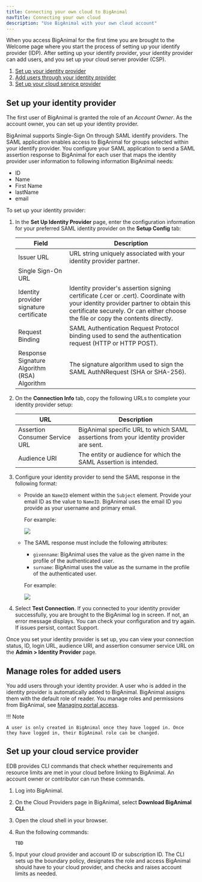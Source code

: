 ```yaml
---
title: Connecting your own cloud to BigAnimal
navTitle: Connecting your own cloud
description: "Use BigAnimal with your own cloud account" 
---
```


When you access BigAnimal for the first time you are brought to the Welcome page where you start the process of setting up your identify provider (IDP). After setting up your identify provider, your identity provider can add users, and you set up your cloud server provider (CSP). 

1. [Set up your identity provider](#set-up-your-identity-provider)
1. [Add users through your identity provider](#manage-roles-for-added-users)
1. [Set up your cloud service provider](#set-up-your-cloud-service-provider)


## Set up your identity provider
The first user of BigAnimal is granted the role of an *Account Owner*. As the account owner, you can set up your identity provider. 

BigAnimal supports Single-Sign On through SAML identify providers. The SAML application enables access to BigAnimal for groups selected within your identify provider. You configure your SAML application to send a SAML assertion response to BigAnimal for each user that maps the identity provider user information to following information BigAnimal needs:

- ID
- Name
- First Name
- lastName
- email 

To set up your identity provider:

1. In the **Set Up Identity Provider** page, enter the configuration information for your preferred SAML identity provider on the **Setup Config** tab:

   | Field | Description |
   | ----- | ----------- |
   | Issuer URL | URL string uniquely associated with your identity provider partner. |
   | Single Sign-On URL | |
   | Identity provider signature certificate | Identity provider's assertion signing certificate (.cer or .cert). Coordinate with your identity provider partner to obtain this certificate securely. Or can either choose the file or copy the contents directly. |
   | Request Binding | SAML Authentication Request Protocol binding used to send the authentication request (HTTP or HTTP POST). |
   | Response Signature Algorithm (RSA) Algorithm | The signature algorithm used to sign the SAML AuthNRequest (SHA or SHA-256). |

1. On the **Connection Info** tab, copy the following URLs to complete your identity provider setup:  
   
   | URL                            | Description |
   | ------------------------------ | ----------- |
   | Assertion Consumer Service URL | BigAnimal specific URL to which SAML assertions from your identity provider are sent. |
   | Audience URI                   | The entity or audience for which the SAML Assertion is intended. |

1. Configure your identity provider to send the SAML response in the following format:
   - Provide an `NameID` element within the `Subject` element. Provide your email ID as the value to `NameID`. BigAnimal uses the email ID you provide as your username and primary email.
      
     For example:

     ![](../images/nameID.png)

   - The SAML response must include the following attributes:
      - `givenname`: BigAnimal uses the value as the given name in the profile of the authenticated user.
      - `surname`: BigAnimal uses the value as the surname in the profile of the authenticated user.

      For example:

      ![](../images/attributes.png)
   
1. Select **Test Connection**. If you connected to your identity provider successfully, you are brought to the BigAnimal log in screen. If not, an error message displays. You can check your configuration and try again. If issues persist, contact Support. 

Once you set your identity provider is set up, you can view your connection status, ID, login URL, audience URI, and assertion consumer service URL on the **Admin > Identity Provider** page.

## Manage roles for added users

You add users through your identity provider. A user who is added in the identity provider is automatically added to BigAnimal. BigAnimal assigns them with the default role of reader. You manage roles and permissions from BigAnimal, see [Managing portal access](../../administering_cluster/01_portal_access/). 

!!! Note
    
    A user is only created in BigAnimal once they have logged in. Once they have logged in, their BigAnimal role can be changed.

## Set up your cloud service provider

EDB provides CLI commands that check whether requirements and resource limits are met in your cloud before linking to BigAnimal. An account owner or contributor can run these commands.

1. Log into BigAnimal.

1. On the Cloud Providers page in BigAnimal, select **Download BigAnimal CLI**.

1. Open the cloud shell in your browser.

1. Run the following commands:

   ```
   TBD
   ```

1. Input your cloud provider and account ID or subscription ID. The CLI sets up the boundary policy, designates the role and access BigAnimal should have to your cloud provider, and checks and raises account limits as needed.




